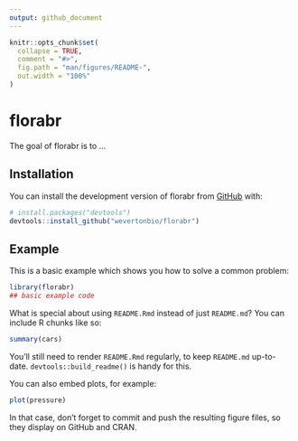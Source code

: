 ```yaml
---
output: github_document
---
```


<!-- README.md is generated from README.Rmd. Please edit that file -->

```r
knitr::opts_chunk$set(
  collapse = TRUE,
  comment = "#>",
  fig.path = "man/figures/README-",
  out.width = "100%"
)
```

# florabr

<!-- badges: start -->
<!-- badges: end -->

The goal of florabr is to ...

## Installation

You can install the development version of florabr from [GitHub](https://github.com/) with:

``` r
# install.packages("devtools")
devtools::install_github("wevertonbio/florabr")
```

## Example

This is a basic example which shows you how to solve a common problem:

```r
library(florabr)
## basic example code
```

What is special about using `README.Rmd` instead of just `README.md`? You can include R chunks like so:

```r
summary(cars)
```

You'll still need to render `README.Rmd` regularly, to keep `README.md` up-to-date. `devtools::build_readme()` is handy for this.

You can also embed plots, for example:

```r
plot(pressure)
```

In that case, don't forget to commit and push the resulting figure files, so they display on GitHub and CRAN.
